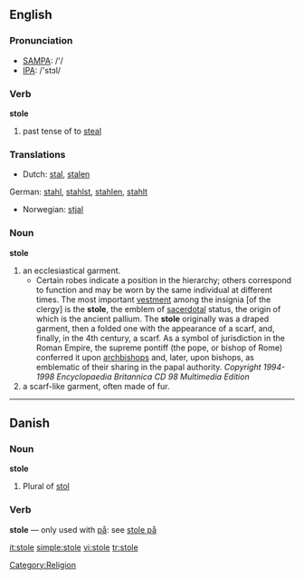 ==English==

===Pronunciation===
*[[w:SAMPA|SAMPA]]: /'/
*[[w:IPA|IPA]]: /'stɔl/

===Verb===
'''stole'''

# past tense of to [[steal]]

===Translations===
*Dutch: [[stal]], [[stalen]]
German: [[stahl]], [[stahlst]], [[stahlen]], [[stahlt]]
*Norwegian: [[stjal]]

===Noun===
'''stole'''

# an ecclesiastical garment.
#*Certain robes indicate a position in the hierarchy; others correspond to function and may be worn by the same individual at different times. The most important [[vestment]] among the insignia [of the clergy] is the '''stole''', the emblem of [[sacerdotal]] status, the origin of which is the ancient pallium. The '''stole''' originally was a draped garment, then a folded one with the appearance of a scarf, and, finally, in the 4th century, a scarf. As a symbol of jurisdiction in the Roman Empire, the supreme pontiff (the pope, or bishop of Rome) conferred it upon [[archbishop]]s and, later, upon bishops, as emblematic of their sharing in the papal authority. ''Copyright 1994-1998 Encyclopaedia Britannica CD 98 Multimedia Edition'' 
# a scarf-like garment, often made of fur.

[[Category:Religion]]

----
==Danish==
===Noun===
'''stole'''
# Plural of [[stol]]

===Verb===
'''stole''' &mdash; only used with [[på]]: see [[stole på]]

[[it:stole]]
[[simple:stole]]
[[vi:stole]]
[[tr:stole]]